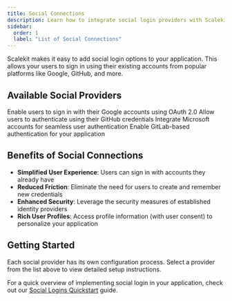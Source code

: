```yaml
---
title: Social Connections
description: Learn how to integrate social login providers with Scalekit to enable secure social authentication for your users.
sidebar:
  order: 1
  label: "List of Social Connections"
---
```



Scalekit makes it easy to add social login options to your application. This allows your users to sign in using their existing accounts from popular platforms like Google, GitHub, and more.

## Available Social Providers

<CardGrid>
  <LinkCard title="Google" href="/integrations/social-connections/google/">
    Enable users to sign in with their Google accounts using OAuth 2.0
  </LinkCard>
  <LinkCard title="GitHub" href="/integrations/social-connections/github/">
    Allow users to authenticate using their GitHub credentials
  </LinkCard>
  <LinkCard title="Microsoft" href="/integrations/social-connections/microsoft/">
    Integrate Microsoft accounts for seamless user authentication
  </LinkCard>
  <LinkCard title="GitLab" href="/integrations/social-connections/gitlab/">
    Enable GitLab-based authentication for your application
  </LinkCard>
</CardGrid>

## Benefits of Social Connections

- **Simplified User Experience**: Users can sign in with accounts they already have
- **Reduced Friction**: Eliminate the need for users to create and remember new credentials
- **Enhanced Security**: Leverage the security measures of established identity providers
- **Rich User Profiles**: Access profile information (with user consent) to personalize your application

## Getting Started

Each social provider has its own configuration process. Select a provider from the list above to view detailed setup instructions.

For a quick overview of implementing social login in your application, check out our [Social Logins Quickstart](/manual/social-logins-quickstart/) guide.
